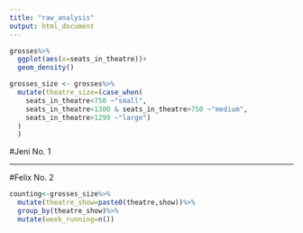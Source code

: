 ```yaml
---
title: "raw_analysis"
output: html_document
---
```

```r
grosses%>%
  ggplot(aes(x=seats_in_theatre))+
  geom_density()
```

```r
grosses_size <- grosses%>%
  mutate(theatre_size=(case_when(
    seats_in_theatre<750 ~"small",
    seats_in_theatre<1300 & seats_in_theatre>750 ~"medium",
    seats_in_theatre>1299 ~"large")
  )
  )
```

#Jeni No. 1


________________________________________________________________________

#Felix No. 2
```r
counting<-grosses_size%>%
  mutate(theatre_show=paste0(theatre,show))%>%
  group_by(theatre_show)%>%
  mutate(week_running=n())
```

